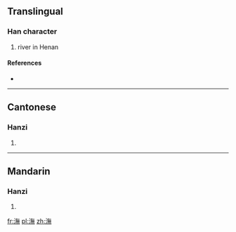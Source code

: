 ==Translingual==

===Han character===
{{Han char|rn=85|rad=水|as=12|sn=15|four=3813<sub>1</sub>|canj=水人廿火 (EOTF)}}

# river in Henan

====References====
* {{Han ref|kx=0649.010|dkj=18232|dj=1058.240|hdz=31742.100|uh=6F55|ud=28501|bh=E64B|bd=58955}}

----

==Cantonese==

===Hanzi===
{{yue-hanzi|jyut=|y=mou5}}

# {{defn|lang=yue|sort=水12}}

----

==Mandarin==

===Hanzi===
{{cmn-hanzi|pin=[[wǔ]] ([[wu3]])|wg=wu<sup>3</sup>}}

# {{defn|lang=cmn|sort=水12}}

[[fr:潕]]
[[pl:潕]]
[[zh:潕]]